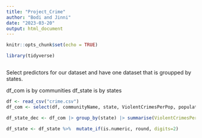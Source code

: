 ```yaml
---
title: "Project_Crime"
author: "Bodi and Jinni"
date: "2023-03-20"
output: html_document
---
```


```r
knitr::opts_chunk$set(echo = TRUE)
```

```r
library(tidyverse)

```

```r


```

Select predictors for our dataset and have one dataset that is groupped by states. 

df_com is by communities 
df_state is by states 

```r
df <- read_csv("crime.csv")
df_com <- select(df, communityName, state, ViolentCrimesPerPop, population, racepctblack, racePctWhite, racePctAsian, racePctHisp, agePct12t21, agePct12t29, agePct16t24, agePct65up, medIncome, PctPopUnderPov, PctNotHSGrad, PctUnemployed, TotalPctDiv, PctKidsBornNeverMar, RentMedian, PctForeignBorn )

df_state_dec <- df_com |> group_by(state) |> summarise(ViolentCrimesPerPop = sum(ViolentCrimesPerPop), population = sum(population), racepctblack = mean(racepctblack), racePctWhite = mean(racePctWhite), racePctAsian = mean(racePctAsian), racePctHisp = mean(racePctHisp), agePct12t21 = mean(agePct12t21), agePct12t29 = mean(agePct12t29), agePct16t24 = mean(agePct16t24), agePct65up = mean(agePct65up), medIncome = mean(medIncome), PctPopUnderPov = mean(PctPopUnderPov), PctNotHSGrad = mean(PctNotHSGrad), PctUnemployed = mean(PctUnemployed), TotalPctDiv = mean(TotalPctDiv), PctKidsBornNeverMar = mean(PctKidsBornNeverMar), RentMedian = mean(RentMedian), PctForeignBorn = mean(PctForeignBorn))

df_state <- df_state %>%  mutate_if(is.numeric, round, digits=2)

```


